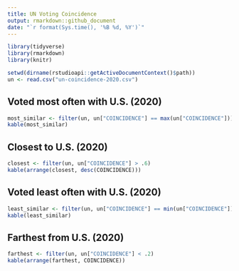 ```yaml
---
title: UN Voting Coincidence
output: rmarkdown::github_document
date: "`r format(Sys.time(), '%B %d, %Y')`"
---
```


```r
library(tidyverse)
library(rmarkdown)
library(knitr)

setwd(dirname(rstudioapi::getActiveDocumentContext()$path))
un <- read.csv("un-coincidence-2020.csv")
```

## Voted most often with U.S. (2020)

```r
most_similar <- filter(un, un["COINCIDENCE"] == max(un["COINCIDENCE"]))
kable(most_similar)
```

## Closest to U.S. (2020)

```r
closest <- filter(un, un["COINCIDENCE"] > .6)
kable(arrange(closest, desc(COINCIDENCE)))
```

## Voted least often with U.S. (2020)

```r
least_similar <- filter(un, un["COINCIDENCE"] == min(un["COINCIDENCE"]))
kable(least_similar)
```

## Farthest from U.S. (2020)

```r
farthest <- filter(un, un["COINCIDENCE"] < .2)
kable(arrange(farthest, COINCIDENCE))
```
